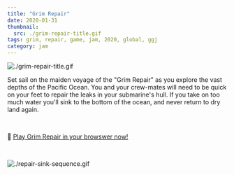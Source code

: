 ```yaml
---
title: "Grim Repair"
date: 2020-01-31
thumbnail:
  src: ./grim-repair-title.gif
tags: grim, repair, game, jam, 2020, global, ggj
category: jam
---
```


![./grim-repair-title.gif](./grim-repair-title.gif)

Set sail on the maiden voyage of the "Grim Repair" as you explore the vast depths of the Pacific Ocean. You and your crew-mates will need to be quick on your feet to repair the leaks in your submarine's hull. If you take on too much water you'll sink to the bottom of the ocean, and never return to dry land again.

<br />

🌊 [Play Grim Repair in your browswer now!](https://drewtooroo.itch.io/grim-repair)

<br />

![./repair-sink-sequence.gif](./repair-sink-sequence.gif)
